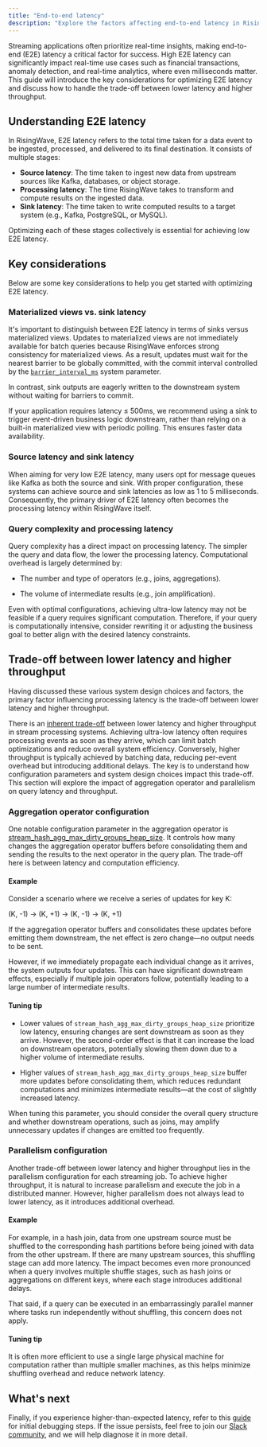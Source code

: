 ```yaml
---
title: "End-to-end latency"
description: "Explore the factors affecting end-to-end latency in RisingWave and provide strategies for optimizing performance."
---
```


Streaming applications often prioritize real-time insights, making end-to-end (E2E) latency a critical factor for success. High E2E latency can significantly impact real-time use cases such as financial transactions, anomaly detection, and real-time analytics, where even milliseconds matter. This guide will introduce the key considerations for optimizing E2E latency and discuss how to handle the trade-off between lower latency and higher throughput.

## Understanding E2E latency

In RisingWave, E2E latency refers to the total time taken for a data event to be ingested, processed, and delivered to its final destination. It consists of multiple stages:

- **Source latency**: The time taken to ingest new data from upstream sources like Kafka, databases, or object storage.
- **Processing latency**: The time RisingWave takes to transform and compute results on the ingested data.
- **Sink latency**: The time taken to write computed results to a target system (e.g., Kafka, PostgreSQL, or MySQL).

Optimizing each of these stages collectively is essential for achieving low E2E latency.

## Key considerations

Below are some key considerations to help you get started with optimizing E2E latency.

### Materialized views vs. sink latency

It's important to distinguish between E2E latency in terms of sinks versus materialized views. Updates to materialized views are not immediately available for batch queries because RisingWave enforces strong consistency for materialized views. As a result, updates must wait for the nearest barrier to be globally committed, with the commit interval controlled by the [`barrier_interval_ms`](/operate/view-configure-system-parameters#what-are-system-parameters) system parameter.

In contrast, sink outputs are eagerly written to the downstream system without waiting for barriers to commit.

If your application requires latency ≤ 500ms, we recommend using a sink to trigger event-driven business logic downstream, rather than relying on a built-in materialized view with periodic polling. This ensures faster data availability.

### Source latency and sink latency

When aiming for very low E2E latency, many users opt for message queues like Kafka as both the source and sink. With proper configuration, these systems can achieve source and sink latencies as low as 1 to 5 milliseconds. Consequently, the primary driver of E2E latency often becomes the processing latency within RisingWave itself.

### Query complexity and processing latency

Query complexity has a direct impact on processing latency. The simpler the query and data flow, the lower the processing latency. Computational overhead is largely determined by:

- The number and type of operators (e.g., joins, aggregations).

- The volume of intermediate results (e.g., join amplification).

Even with optimal configurations, achieving ultra-low latency may not be feasible if a query requires significant computation. Therefore, if your query is computationally intensive, consider rewriting it or adjusting the business goal to better align with the desired latency constraints.

## Trade-off between lower latency and higher throughput

Having discussed these various system design choices and factors, the primary factor influencing processing latency is the trade-off between lower latency and higher throughput.

There is an [inherent trade-off](https://blog.danslimmon.com/2019/02/26/the-latency-throughput-tradeoff-why-fast-services-are-slow-and-vice-versa/) between lower latency and higher throughput in stream processing systems. Achieving ultra-low latency often requires processing events as soon as they arrive, which can limit batch optimizations and reduce overall system efficiency. Conversely, higher throughput is typically achieved by batching data, reducing per-event overhead but introducing additional delays. The key is to understand how configuration parameters and system design choices impact this trade-off. This section will explore the impact of aggregation operator and parallelism on query latency and throughput.

### Aggregation operator configuration

One notable configuration parameter in the aggregation operator is [stream_hash_agg_max_dirty_groups_heap_size](https://github.com/risingwavelabs/risingwave/blob/0bedf6503e7ceb50d40637083fc34bb735f0a0aa/src/config/example.toml#L153). It controls how many changes the aggregation operator buffers before consolidating them and sending the results to the next operator in the query plan. The trade-off here is between latency and computation efficiency.

#### Example

Consider a scenario where we receive a series of updates for key K:

(K, -1) → (K, +1) → (K, -1) → (K, +1)

If the aggregation operator buffers and consolidates these updates before emitting them downstream, the net effect is zero change—no output needs to be sent.

However, if we immediately propagate each individual change as it arrives, the system outputs four updates. This can have significant downstream effects, especially if multiple join operators follow, potentially leading to a large number of intermediate results.

#### Tuning tip

- Lower values of `stream_hash_agg_max_dirty_groups_heap_size` prioritize low latency, ensuring changes are sent downstream as soon as they arrive. However, the second-order effect is that it can increase the load on downstream operators, potentially slowing them down due to a higher volume of intermediate results.

- Higher values of `stream_hash_agg_max_dirty_groups_heap_size` buffer more updates before consolidating them, which reduces redundant computations and minimizes intermediate results—at the cost of slightly increased latency.

When tuning this parameter, you should consider the overall query structure and whether downstream operations, such as joins, may amplify unnecessary updates if changes are emitted too frequently.

### Parallelism configuration

Another trade-off between lower latency and higher throughput lies in the parallelism configuration for each streaming job. To achieve higher throughput, it is natural to increase parallelism and execute the job in a distributed manner. However, higher parallelism does not always lead to lower latency, as it introduces additional overhead.

#### Example

For example, in a hash join, data from one upstream source must be shuffled to the corresponding hash partitions before being joined with data from the other upstream. If there are many upstream sources, this shuffling stage can add more latency. The impact becomes even more pronounced when a query involves multiple shuffle stages, such as hash joins or aggregations on different keys, where each stage introduces additional delays.

That said, if a query can be executed in an embarrassingly parallel manner where tasks run independently without shuffling, this concern does not apply.

#### Tuning tip

It is often more efficient to use a single large physical machine for computation rather than multiple smaller machines, as this helps minimize shuffling overhead and reduce network latency.

## What's next

Finally, if you experience higher-than-expected latency, refer to this [guide](/performance/troubleshoot-high-latency#high-latency) for initial debugging steps. If the issue persists, feel free to join our [Slack community](https://www.risingwave.com/slack), and we will help diagnose it in more detail.

